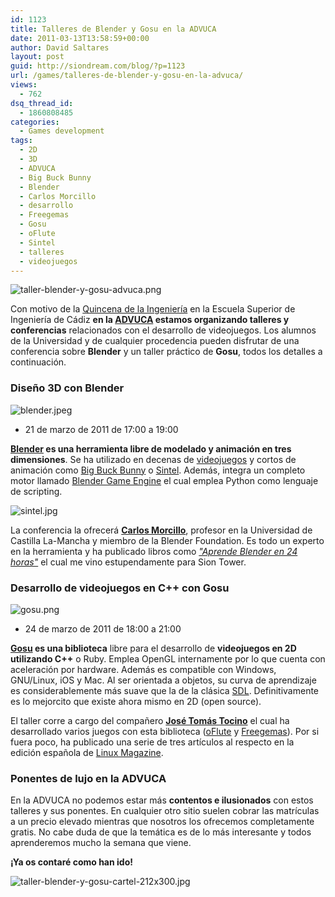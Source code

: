 ```yaml
---
id: 1123
title: Talleres de Blender y Gosu en la ADVUCA
date: 2011-03-13T13:58:59+00:00
author: David Saltares
layout: post
guid: http://siondream.com/blog/?p=1123
url: /games/talleres-de-blender-y-gosu-en-la-advuca/
views:
  - 762
dsq_thread_id:
  - 1860808485
categories:
  - Games development
tags:
  - 2D
  - 3D
  - ADVUCA
  - Big Buck Bunny
  - Blender
  - Carlos Morcillo
  - desarrollo
  - Freegemas
  - Gosu
  - oFlute
  - Sintel
  - talleres
  - videojuegos
---
```


![taller-blender-y-gosu-advuca.png](/img/wp/taller-blender-y-gosu-advuca.webp)

Con motivo de la [Quincena de la Ingeniería](http://osl.uca.es/node/1157) en la Escuela Superior de Ingeniería de Cádiz **en la [ADVUCA](http://advuca.com/blog/talleres/talleres-blender-y-gosu-en-marzo/) estamos organizando talleres y conferencias** relacionados con el desarrollo de videojuegos. Los alumnos de la Universidad y de cualquier procedencia pueden disfrutar de una conferencia sobre **Blender** y un taller práctico de **Gosu**, todos los detalles a continuación.

### Diseño 3D con Blender

![blender.jpeg](/img/wp/blender-300x88.webp)

- 21 de marzo de 2011 de 17:00 a 19:00

**[Blender](http://www.blender.org/) es una herramienta libre de modelado y animación en tres dimensiones**. Se ha utilizado en decenas de [videojuegos](http://blender-games.com/) y cortos de animación como [Big Buck Bunny](http://www.bigbuckbunny.org/) o [Sintel](http://www.sintel.org/). Además, integra un completo motor llamado [Blender Game Engine](http://www.blender.org/education-help/tutorials/game-engine/) el cual emplea Python como lenguaje de scripting.

![sintel.jpg](/img/wp/sintel.webp)

La conferencia la ofrecerá **[Carlos Morcillo](http://www.inf-cr.uclm.es/www/cglez/)**, profesor en la Universidad de Castilla La-Mancha y miembro de la Blender Foundation. Es todo un experto en la herramienta y ha publicado libros como _["Aprende Blender en 24 horas"](http://www.inf-cr.uclm.es/www/cglez/downloads/blender/24hBlenderYafray.pdf)_ el cual me vino estupendamente para Sion Tower.

### Desarrollo de videojuegos en C++ con Gosu

![gosu.png](/img/wp/gosu.webp)

- 24 de marzo de 2011 de 18:00 a 21:00

**[Gosu](http://libgosu.org/) es una biblioteca** libre para el desarrollo de **videojuegos en 2D utilizando C++** o Ruby. Emplea OpenGL internamente por lo que cuenta con aceleración por hardware. Además es compatible con Windows, GNU/Linux, iOS y Mac. Al ser orientada a objetos, su curva de aprendizaje es considerablemente más suave que la de la clásica [SDL](http://www.libsdl.org/). Definitivamente es lo mejorcito que existe ahora mismo en 2D (open source).

<YouTube videoId="DonQd48B9AU" />

El taller corre a cargo del compañero **[José Tomás Tocino](http://www.josetomastocino.com/)** el cual ha desarrollado varios juegos con esta biblioteca ([oFlute](http://oflute.wordpress.com/) y [Freegemas](http://code.google.com/p/freegemas/)). Por si fuera poco, ha publicado una serie de tres artículos al respecto en la edición española de [Linux Magazine](http://www.linux-magazine.es/issue/66).

### Ponentes de lujo en la ADVUCA

En la ADVUCA no podemos estar más **contentos e ilusionados** con estos talleres y sus ponentes. En cualquier otro sitio suelen cobrar las matrículas a un precio elevado mientras que nosotros los ofrecemos completamente gratis. No cabe duda de que la temática es de lo más interesante y todos aprenderemos mucho la semana que viene.

**¡Ya os contaré como han ido!**

![taller-blender-y-gosu-cartel-212x300.jpg](/img/wp/taller-blender-y-gosu-cartel-212x300.webp)
